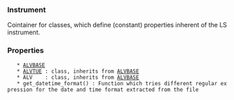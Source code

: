 === Instrument === 
Cointainer for classes, which define (constant) properties inherent of the LS instrument.
=== Properties ===
	* [[ALVBASE]]
	* [[ALVTUE]] : class, inherits from [[ALVBASE]]
	* ALV    : class, inherits from [[ALVBASE]]
	* get_datetime_format() : Function which tries different regular expression for the date and time format extracted from the file
